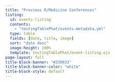 ```yaml
---
title: "Previous R/Medicine Conferences"
listing:
  id: events-listing
  contents:
    - "testingTablePhat/events-metadata.yml"
  type: table
  fields: [date, title, image]
  sort: "date desc"
  image-height: 100%
  template: testingTablePhat/event-listing.ejs
page-layout: full
title-block-banner: "#330033"
title-block-banner-color: "white"
title-block-style: default
---
```


::: {#events-listing}
:::